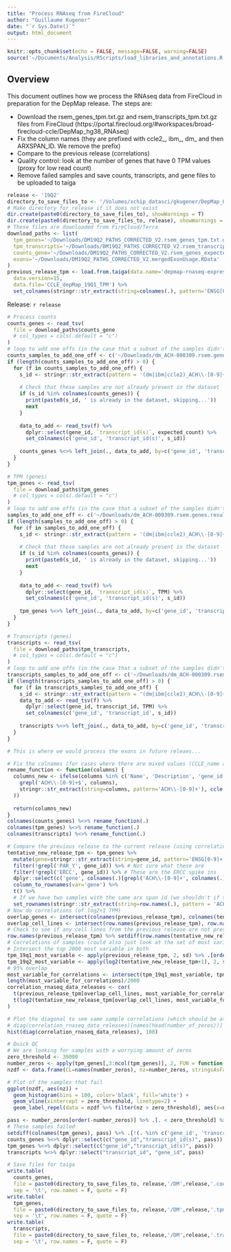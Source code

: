```yaml
---
title: "Process RNAseq from FireCloud"
author: "Guillaume Kugener"
date: "`r Sys.Date()`"
output: html_document
---
```


```r
knitr::opts_chunk$set(echo = FALSE, message=FALSE, warning=FALSE)
source('~/Documents/Analysis/RScripts/load_libraries_and_annotations.R')
```

## Overview

This document outlines how we process the RNAseq data from FireCloud in preparation for the DepMap release. The steps are:

* Download the rsem_genes_tpm.txt.gz and rsem_transcripts_tpm.txt.gz files from FireCloud (https://portal.firecloud.org/#workspaces/broad-firecloud-ccle/DepMap_hg38_RNAseq)
* Fix the column names (they are prefixed with ccle2_, ibm_, dm_ and then ARXSPAN_ID. We remove the prefix)
* Compare to the previous release (correlations)
* Quality control: look at the number of genes that have 0 TPM values (proxy for low read count)
* Remove failed samples and save counts, transcripts, and gene files to be uploaded to taiga

```r
release <- '19Q2'
directory_to_save_files_to <- '/Volumes/xchip_datasci/gkugener/DepMap_Omics/RNAseq/Expression/data/'
# Make directory for release if it does not exist
dir.create(paste0(directory_to_save_files_to), showWarnings = T)
dir.create(paste0(directory_to_save_files_to, release), showWarnings = T)
# These files are downloaded from FireCloud/Terra
download_paths <- list(
  tpm_genes='~/Downloads/DM19Q2_PATHS_CORRECTED_V2.rsem_genes_tpm.txt.gz',
  tpm_transcripts='~/Downloads/DM19Q2_PATHS_CORRECTED_V2.rsem_transcripts_tpm.txt.gz',
  counts_gene='~/Downloads/DM19Q2_PATHS_CORRECTED_V2.rsem_genes_expected_count.txt.gz',
  exons='~/Downloads/DM19Q2_PATHS_CORRECTED_V2.mergedExonUsage.RData'
)
previous_release_tpm <- load.from.taiga(data.name='depmap-rnaseq-expression-data-363a',
  data.version=15, 
  data.file='CCLE_depMap_19Q1_TPM') %>% 
  set_colnames(stringr::str_extract(string=colnames(.), pattern='ENSG[0-9]+'))
```

Release: `r release`

```r
# Process counts
counts_genes <- read_tsv(
  file = download_paths$counts_gene
  # col_types = cols(.default = "c")
)
# loop to add one offs (in the case that a subset of the samples didn't run in time as happened in 19Q2)
counts_samples_to_add_one_off <- c('~/Downloads/dm_ACH-000309.rsem.genes.results', '~/Downloads/ibm_ACH-001852.rsem.genes.results')
if (length(counts_samples_to_add_one_off) > 0) {
  for (f in counts_samples_to_add_one_off) {
    s_id <- stringr::str_extract(pattern = '(dm|ibm|ccle2)_ACH\\-[0-9]+', string = f)
    
    # Check that these samples are not already present in the dataset
    if (s_id %in% colnames(counts_genes)) {
      print(paste0(s_id, ' is already in the dataset, skipping...'))
      next
    }
    
    data_to_add <- read_tsv(f) %>%
      dplyr::select(gene_id, `transcript_id(s)`, expected_count) %>%
      set_colnames(c('gene_id', 'transcript_id(s)', s_id))
    
    counts_genes %<>% left_join(., data_to_add, by=c('gene_id', 'transcript_id(s)'))
  }
}
```

```r
# TPM (genes)
tpm_genes <- read_tsv(
  file = download_paths$tpm_genes
  # col_types = cols(.default = "c")
)
# loop to add one offs (in the case that a subset of the samples didn't run in time as happened in 19Q2)
samples_to_add_one_off <- c('~/Downloads/dm_ACH-000309.rsem.genes.results', '~/Downloads/ibm_ACH-001852.rsem.genes.results')
if (length(samples_to_add_one_off) > 0) {
  for (f in samples_to_add_one_off) {
    s_id <- stringr::str_extract(pattern = '(dm|ibm|ccle2)_ACH\\-[0-9]+', string = f)
    
    # Check that these samples are not already present in the dataset
    if (s_id %in% colnames(counts_genes)) {
      print(paste0(s_id, ' is already in the dataset, skipping...'))
      next
    }
    
    data_to_add <- read_tsv(f) %>%
      dplyr::select(gene_id, `transcript_id(s)`, TPM) %>%
      set_colnames(c('gene_id', 'transcript_id(s)', s_id))
    
    tpm_genes %<>% left_join(., data_to_add, by=c('gene_id', 'transcript_id(s)'))
  }
}
```

```r
# Transcripts (genes)
transcripts <- read_tsv(
  file = download_paths$tpm_transcripts,
  # col_types = cols(.default = "c")
)
# loop to add one offs (in the case that a subset of the samples didn't run in time as happened in 19Q2)
transcripts_samples_to_add_one_off <- c('~/Downloads/dm_ACH-000309.rsem.isoforms.results', '~/Downloads/ibm_ACH-001852.rsem.isoforms.results')
if (length(transcripts_samples_to_add_one_off) > 0) {
  for (f in transcripts_samples_to_add_one_off) {
    s_id <- stringr::str_extract(pattern = '(dm|ibm|ccle2)_ACH\\-[0-9]+', string = f)
    data_to_add <- read_tsv(f) %>%
      dplyr::select(gene_id, transcript_id, TPM) %>%
      set_colnames(c('gene_id', 'transcript_id', s_id))
    
    transcripts %<>% left_join(., data_to_add, by=c('gene_id', 'transcript_id'))
  }
}
```

```r
# This is where we would process the exons in future releaes...
```

```r
# Fix the colnames (for cases where there are mixed values (CCLE_name and DepMap_IDs))
rename_function <- function(columns) {
  columns_new <- ifelse(columns %in% c('Name', 'Description', 'gene_id', 'transcript_id', "transcript_id(s)"), columns, ifelse(
    grepl('ACH\\-[0-9]+$', columns), 
    stringr::str_extract(string=columns, pattern='ACH\\-[0-9]+'), ccle.to.arxspan(columns, ignore.problems = T)
  ))
  
  return(columns_new)
}
colnames(counts_genes) %<>% rename_function(.)
colnames(tpm_genes) %<>% rename_function(.)
colnames(transcripts) %<>% rename_function(.)
```

```r
# Compare the previous release to the current release (using correlations)
tentative_new_release_tpm <- tpm_genes %>% 
  mutate(gene=stringr::str_extract(string=gene_id, pattern='ENSG[0-9]+')) %>%
  filter(!grepl('PAR_Y', gene_id)) %>% # Not sure what these are
  filter(!grepl('ERCC', gene_id)) %>% # These are the ERCC spike ins
  dplyr::select(c('gene', colnames(.)[grepl('ACH\\-[0-9]+', colnames(.))])) %>%
  column_to_rownames(var='gene') %>%
  t() %>%
  # If we have two samples with the same arx span id (we shouldn't if the sample set is designed correctly) then it will complain below
  set_rownames(stringr::str_extract(string=row.names(.), pattern = 'ACH\\-[0-9]+'))
# Now do correlations (of log2+1 TPM)
overlap_genes <- intersect(colnames(previous_release_tpm), colnames(tentative_new_release_tpm))
overlap_cell_lines <- intersect(row.names(previous_release_tpm), row.names(tentative_new_release_tpm))
# Check to see if any cell lines from the previous release are not present in this dataset (this should not be the case unless there is a known processing error, so this list should be empty)
row.names(previous_release_tpm) %>% setdiff(row.names(tentative_new_release_tpm))
# Correlations of samples (could also just look at the set of most variable )
# Intersect the top 2000 most variable in both
tpm_19q1_most_variable <- apply(previous_release_tpm, 2, sd) %>% .[order(-.)] %>% names() %>% .[1:2000]
tpm_19q2_most_variable <- apply(log2(tentative_new_release_tpm+1), 2, sd) %>% .[order(-.)] %>% names() %>% .[1:2000]
# 95% overlap
most_variable_for_correlations <- intersect(tpm_19q1_most_variable, tpm_19q2_most_variable)
length(most_variable_for_correlations)/2000
correlation_rnaseq_data_releases <- cor(
  t(previous_release_tpm[overlap_cell_lines, most_variable_for_correlations]),
  t(log2(tentative_new_release_tpm[overlap_cell_lines, most_variable_for_correlations]+1)),
)
```

```r
# Plot the diagonal to see same sample correlations (which should be at or near 1)
# diag(correlation_rnaseq_data_releases)[names(head(number_of_zeros))]
hist(diag(correlation_rnaseq_data_releases), 100)
```

```r
# Quick QC
# We are looking for samples with a worrying amount of zeros
zero_threshold <- 39000
number_zeros <- apply(tpm_genes[,3:ncol(tpm_genes)], 2, FUN = function(x) length(x[x == 0]))
nzdf <- data.frame(CL=names(number_zeros), nz=number_zeros, stringsAsFactors = F)
```

```r
# Plot of the samples that fail
ggplot(nzdf, aes(nz)) +
  geom_histogram(bins = 100, color='black', fill='white') +
  geom_vline(xintercept = zero_threshold, linetype=2) +
  geom_label_repel(data = nzdf %>% filter(nz > zero_threshold), aes(x=nz, y=0, label=arxspan.to.ccle(CL)), size=2, fill=rgb(1,1,1,0.5))
```

```r
pass <- number_zeros[order(-number_zeros)] %>% .[. < zero_threshold] %>% names()
# These samples failed
setdiff(colnames(tpm_genes), pass) %>% .[!(. %in% c('gene_id', 'transcript_id(s)'))]
counts_genes %<>% dplyr::select(c("gene_id","transcript_id(s)", pass))
tpm_genes %<>% dplyr::select(c("gene_id","transcript_id(s)", pass))
transcripts %<>% dplyr::select("transcript_id", "gene_id", pass)
```

```r
# Save files for taiga
write.table(
  counts_genes, 
  file = paste0(directory_to_save_files_to, release,'/DM',release,'.counts.tsv'), 
  sep = '\t', row.names = F, quote = F)
write.table(
  tpm_genes, 
  file = paste0(directory_to_save_files_to, release,'/DM',release,'.tpm.tsv'), 
  sep = '\t', row.names = F, quote = F)
write.table(
  transcripts, 
  file = paste0(directory_to_save_files_to, release,'/DM',release,'.transcripts.tsv'),
  sep = '\t', row.names = F, quote = F)
```












